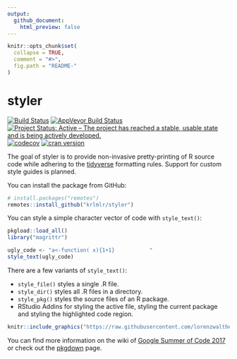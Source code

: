 ```yaml
---
output:
  github_document:
    html_preview: false
---
```


<!-- README.md is generated from README.Rmd. Please edit that file -->

```r
knitr::opts_chunk$set(
  collapse = TRUE,
  comment = "#>",
  fig.path = "README-"
)
```


# styler

[![Build Status](https://travis-ci.org/krlmlr/styler.svg?branch=master)](https://travis-ci.org/krlmlr/styler)
[![AppVeyor Build Status](https://ci.appveyor.com/api/projects/status/github/krlmlr/styler?branch=master&svg=true)](https://ci.appveyor.com/project/krlmlr/styler)
[![Project Status: Active – The project has reached a stable, usable state and is being actively developed.](http://www.repostatus.org/badges/latest/active.svg)](http://www.repostatus.org/#active)
[![codecov](https://codecov.io/gh/krlmlr/styler/branch/master/graph/badge.svg)](https://codecov.io/gh/krlmlr/styler)
[![cran version](http://www.r-pkg.org/badges/version/styler)](http://cran.rstudio.com/web/packages/styler) 


The goal of styler is to provide non-invasive pretty-printing of R source code 
while adhering to the [tidyverse](https://github.com/tidyverse/style) formatting 
rules. Support for custom style guides is planned.

You can install the package from GitHub:

```r
# install.packages("remotes")
remotes::install_github("krlmlr/styler")
```


You can style a simple character vector of code with `style_text()`:
```r
pkgload::load_all()
library("magrittr")
```


```r
ugly_code <- "a<-function( x){1+1}           "
style_text(ugly_code)

```

There are a few variants of `style_text()`:

* `style_file()` styles a single .R file.
* `style_dir()` styles all .R files in a directory.
* `style_pkg()` styles the source files of an R package.
* RStudio Addins for styling the active file, styling the current package and 
  styling the highlighted code region.

```r
knitr::include_graphics("https://raw.githubusercontent.com/lorenzwalthert/some_raw_data/master/styler_0.1.gif")
```



You can find more information on the wiki of [Google Summer of Code 2017](https://github.com/rstats-gsoc/gsoc2017/wiki/Noninvasive-source-code-formatting) 
or check out the [pkgdown](https://krlmlr.github.io/styler/) page.
